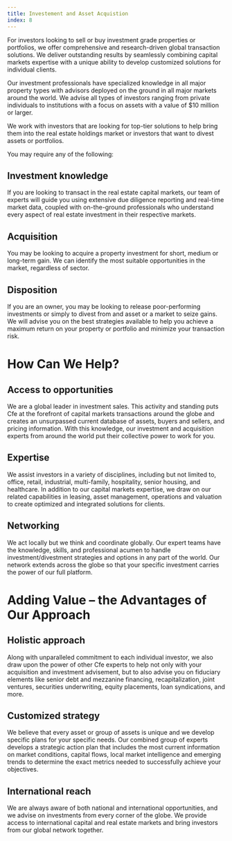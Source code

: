 ```yaml
---
title: Investement and Asset Acquistion
index: 8
---
```


For investors looking to sell or buy investment grade properties or portfolios, we offer comprehensive and research-driven global transaction solutions. We deliver outstanding results by seamlessly combining capital markets expertise with a unique ability to develop customized solutions for individual clients.

Our investment professionals have specialized knowledge in all major property types with advisors deployed on the ground in all major markets around the world. We advise all types of investors ranging from private individuals to institutions with a focus on assets with a value of \$10 million or larger.

We work with investors that are looking for top-tier solutions to help bring them into the real estate holdings market or investors that want to divest assets or portfolios.

You may require any of the following:

## Investment knowledge

If you are looking to transact in the real estate capital markets, our team of experts will guide you using extensive due diligence reporting and real-time market data, coupled with on-the-ground professionals who understand every aspect of real estate investment in their respective markets.

## Acquisition

You may be looking to acquire a property investment for short, medium or long-term gain. We can identify the most suitable opportunities in the market, regardless of sector.

## Disposition

If you are an owner, you may be looking to release poor-performing investments or simply to divest from and asset or a market to seize gains. We will advise you on the best strategies available to help you achieve a maximum return on your property or portfolio and minimize your transaction risk.

# How Can We Help?

## Access to opportunities

We are a global leader in investment sales. This activity and standing puts Cfe at the forefront of capital markets transactions around the globe and creates an unsurpassed current database of assets, buyers and sellers, and pricing information. With this knowledge, our investment and acquisition experts from around the world put their collective power to work for you.

## Expertise

We assist investors in a variety of disciplines, including but not limited to, office, retail, industrial, multi-family, hospitality, senior housing, and healthcare. In addition to our capital markets expertise, we draw on our related capabilities in leasing, asset management, operations and valuation to create optimized and integrated solutions for clients.

## Networking

We act locally but we think and coordinate globally. Our expert teams have the knowledge, skills, and professional acumen to handle investment/divestment strategies and options in any part of the world. Our network extends across the globe so that your specific investment carries the power of our full platform.

# Adding Value – the Advantages of Our Approach

## Holistic approach

Along with unparalleled commitment to each individual investor, we also draw upon the power of other Cfe experts to help not only with your acquisition and investment advisement, but to also advise you on fiduciary elements like senior debt and mezzanine financing, recapitalization, joint ventures, securities underwriting, equity placements, loan syndications, and more.

## Customized strategy

We believe that every asset or group of assets is unique and we develop specific plans for your specific needs. Our combined group of experts develops a strategic action plan that includes the most current information on market conditions, capital flows, local market intelligence and emerging trends to determine the exact metrics needed to successfully achieve your objectives.

## International reach

We are always aware of both national and international opportunities, and we advise on investments from every corner of the globe. We provide access to international capital and real estate markets and bring investors from our global network together.
